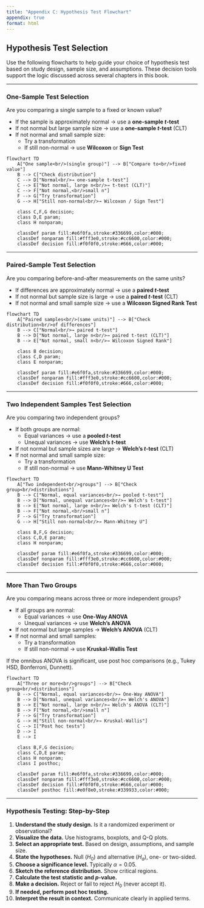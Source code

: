 ```yaml
---
title: "Appendix C: Hypothesis Test Flowchart"
appendix: true
format: html
---
```


## Hypothesis Test Selection

Use the following flowcharts to help guide your choice of hypothesis test based on study design, sample size, and assumptions. These decision tools support the logic discussed across several chapters in this book.

---

### One-Sample Test Selection

:::: {.callout-note}
Are you comparing a single sample to a fixed or known value?

- If the sample is approximately normal → use a **one-sample *t*-test**
- If not normal but large sample size → use a **one-sample *t*-test** (CLT)
- If not normal and small sample size:
  - Try a transformation  
  - If still non-normal → use **Wilcoxon** or **Sign Test**
::::

```mermaid
flowchart TD
    A["One sample<br/>(single group)"] --> B["Compare to<br/>fixed value"]
    B --> C["Check distribution"]
    C --> D["Normal<br/>→ one-sample t-test"]
    C --> E["Not normal, large n<br/>→ t-test (CLT)"]
    C --> F["Not normal,<br/>small n"]
    F --> G["Try transformation"]
    G --> H["Still non-normal<br/>→ Wilcoxon / Sign Test"]

    class C,F,G decision;
    class D,E param;
    class H nonparam;

    classDef param fill:#e6f0fa,stroke:#336699,color:#000;
    classDef nonparam fill:#fff3e0,stroke:#cc6600,color:#000;
    classDef decision fill:#f0f0f0,stroke:#666,color:#000;
```

---

### Paired-Sample Test Selection

:::: {.callout-note}
Are you comparing before-and-after measurements on the same units?

- If differences are approximately normal → use a **paired *t*-test**
- If not normal but sample size is large → use a **paired *t*-test** (CLT)
- If not normal and small sample size → use a **Wilcoxon Signed Rank Test**
::::

```mermaid
flowchart TD
    A["Paired samples<br/>(same units)"] --> B["Check distribution<br/>of differences"]
    B --> C["Normal<br/>→ paired t-test"]
    B --> D["Not normal, large n<br/>→ paired t-test (CLT)"]
    B --> E["Not normal, small n<br/>→ Wilcoxon Signed Rank"]

    class B decision;
    class C,D param;
    class E nonparam;

    classDef param fill:#e6f0fa,stroke:#336699,color:#000;
    classDef nonparam fill:#fff3e0,stroke:#cc6600,color:#000;
    classDef decision fill:#f0f0f0,stroke:#666,color:#000;
```

---

### Two Independent Samples Test Selection

:::: {.callout-note}
Are you comparing two independent groups?

- If both groups are normal:
  - Equal variances → use a **pooled *t*-test**
  - Unequal variances → use **Welch's *t*-test**
- If not normal but sample sizes are large → **Welch's *t*-test** (CLT)
- If not normal and small sample size:
  - Try a transformation  
  - If still non-normal → use **Mann-Whitney U Test**
::::

```mermaid
flowchart TD
    A["Two independent<br/>groups"] --> B["Check group<br/>distributions"]
    B --> C["Normal, equal variances<br/>→ pooled t-test"]
    B --> D["Normal, unequal variances<br/>→ Welch's t-test"]
    B --> E["Not normal, large n<br/>→ Welch's t-test (CLT)"]
    B --> F["Not normal,<br/>small n"]
    F --> G["Try transformation"]
    G --> H["Still non-normal<br/>→ Mann-Whitney U"]

    class B,F,G decision;
    class C,D,E param;
    class H nonparam;

    classDef param fill:#e6f0fa,stroke:#336699,color:#000;
    classDef nonparam fill:#fff3e0,stroke:#cc6600,color:#000;
    classDef decision fill:#f0f0f0,stroke:#666,color:#000;
```

---

### More Than Two Groups

:::: {.callout-note}
Are you comparing means across three or more independent groups?

- If all groups are normal:
  - Equal variances → use **One-Way ANOVA**
  - Unequal variances → use **Welch's ANOVA**
- If not normal but large samples → **Welch's ANOVA** (CLT)
- If not normal and small samples:
  - Try a transformation  
  - If still non-normal → use **Kruskal-Wallis Test**

If the omnibus ANOVA is significant, use post hoc comparisons (e.g., Tukey HSD, Bonferroni, Dunnett).
::::

```mermaid
flowchart TD
    A["Three or more<br/>groups"] --> B["Check group<br/>distributions"]
    B --> C["Normal, equal variances<br/>→ One-Way ANOVA"]
    B --> D["Normal, unequal variances<br/>→ Welch's ANOVA"]
    B --> E["Not normal, large n<br/>→ Welch's ANOVA (CLT)"]
    B --> F["Not normal,<br/>small n"]
    F --> G["Try transformation"]
    G --> H["Still non-normal<br/>→ Kruskal-Wallis"]
    C --> I["Post hoc tests"]
    D --> I
    E --> I

    class B,F,G decision;
    class C,D,E param;
    class H nonparam;
    class I posthoc;

    classDef param fill:#e6f0fa,stroke:#336699,color:#000;
    classDef nonparam fill:#fff3e0,stroke:#cc6600,color:#000;
    classDef decision fill:#f0f0f0,stroke:#666,color:#000;
    classDef posthoc fill:#e0f8e0,stroke:#339933,color:#000;
```

---

### Hypothesis Testing: Step-by-Step

:::: {.callout-tip title="Hypothesis Testing: Step-by-Step"}
1. **Understand the study design.** Is it a randomized experiment or observational?  
2. **Visualize the data.** Use histograms, boxplots, and Q-Q plots.  
3. **Select an appropriate test.** Based on design, assumptions, and sample size.  
4. **State the hypotheses.** Null ($H_0$) and alternative ($H_a$), one- or two-sided.  
5. **Choose a significance level.** Typically $\alpha = 0.05$.  
6. **Sketch the reference distribution.** Show critical regions.  
7. **Calculate the test statistic and *p*-value.**  
8. **Make a decision.** Reject or fail to reject $H_0$ (never accept it).  
9. **If needed, perform post hoc testing.**  
10. **Interpret the result in context.** Communicate clearly in applied terms.
::::
